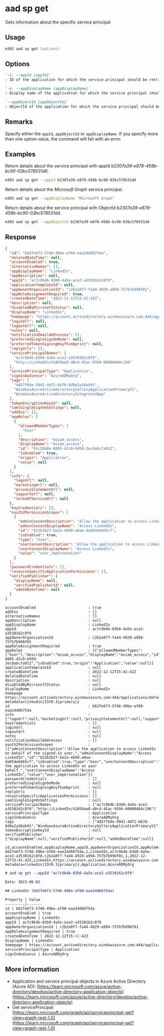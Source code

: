 
# aad sp get

Gets information about the specific service principal

## Usage

```sh
m365 aad sp get [options]
```

## Options

```md definition-list
`-i, --appId [appId]`
: ID of the application for which the service principal should be retrieved

`-n, --appDisplayName [appDisplayName]`
: Display name of the application for which the service principal should be retrieved

`--appObjectId [appObjectId]`
: ObjectId of the application for which the service principal should be retrieved
```

<Global />

## Remarks

Specify either the `appId`, `appObjectId` or `appDisplayName`. If you specify more than one option value, the command will fail with an error.

## Examples

Return details about the service principal with appId _b2307a39-e878-458b-bc90-03bc578531d6_.

```sh
m365 aad sp get --appId b2307a39-e878-458b-bc90-03bc578531d6
```

Return details about the _Microsoft Graph_ service principal.

```sh
m365 aad sp get --appDisplayName "Microsoft Graph"
```

Return details about the service principal with ObjectId _b2307a39-e878-458b-bc90-03bc578531dd_.

```sh
m365 aad sp get --appObjectId b2307a39-e878-458b-bc90-03bc578531dd
```

## Response

<Tabs>
  <TabItem value="JSON">

  ```json
  {
    "id": "b62fe6f3-5746-49be-af60-eaa24d66754a",
    "deletedDateTime": null,
    "accountEnabled": true,
    "alternativeNames": [],
    "appDisplayName": "LinkedIn",
    "appDescription": null,
    "appId": "ac7c9b4b-83b0-4a5e-ace2-a3530162c8f8",
    "applicationTemplateId": null,
    "appOwnerOrganizationId": "c2b2a0f7-fa44-4929-a994-757b7b998f01",
    "appRoleAssignmentRequired": true,
    "createdDateTime": "2022-12-12T15:41:42Z",
    "description": null,
    "disabledByMicrosoftStatus": null,
    "displayName": "LinkedIn",
    "homepage": "https://account.activedirectory.windowsazure.com:444/applications/default.aspx?metadata=linkedin|ISV9.3|primary|z",
    "loginUrl": null,
    "logoutUrl": null,
    "notes": null,
    "notificationEmailAddresses": [],
    "preferredSingleSignOnMode": null,
    "preferredTokenSigningKeyThumbprint": null,
    "replyUrls": [],
    "servicePrincipalNames": [
      "ac7c9b4b-83b0-4a5e-ace2-a3530162c8f8",
      "http://LinkedIn/41859ae8-d0c4-45ac-9394-00000464c196"
    ],
    "servicePrincipalType": "Application",
    "signInAudience": "AzureADMyOrg",
    "tags": [
      "4d57f64e-9941-4df2-bb70-8d9a2a38ab91",
      "WindowsAzureActiveDirectoryGalleryApplicationPrimaryV1",
      "WindowsAzureActiveDirectoryIntegratedApp"
    ],
    "tokenEncryptionKeyId": null,
    "samlSingleSignOnSettings": null,
    "addIns": [],
    "appRoles": [
      {
        "allowedMemberTypes": [
          "User"
        ],
        "description": "msiam_access",
        "displayName": "msiam_access",
        "id": "01c2bb8e-0895-42c8-b950-3ec8abc7a012",
        "isEnabled": true,
        "origin": "Application",
        "value": null
      }
    ],
    "info": {
      "logoUrl": null,
      "marketingUrl": null,
      "privacyStatementUrl": null,
      "supportUrl": null,
      "termsOfServiceUrl": null
    },
    "keyCredentials": [],
    "oauth2PermissionScopes": [
      {
        "adminConsentDescription": "Allow the application to access LinkedIn on behalf of the signed-in user.",
        "adminConsentDisplayName": "Access LinkedIn",
        "id": "823b3b27-be2a-4699-a0ae-da054e6465cf",
        "isEnabled": true,
        "type": "User",
        "userConsentDescription": "Allow the application to access LinkedIn on your behalf.",
        "userConsentDisplayName": "Access LinkedIn",
        "value": "user_impersonation"
      }
    ],
    "passwordCredentials": [],
    "resourceSpecificApplicationPermissions": [],
    "verifiedPublisher": {
      "displayName": null,
      "verifiedPublisherId": null,
      "addedDateTime": null
    }
  }
  ```

  </TabItem>
  <TabItem value="Text">

  ```text
  accountEnabled                        : true
  addIns                                : []
  alternativeNames                      : []
  appDescription                        : null
  appDisplayName                        : LinkedIn
  appId                                 : ac7c9b4b-83b0-4a5e-ace2-a3530162c8f8
  appOwnerOrganizationId                : c2b2a0f7-fa44-4929-a994-757b7b998f01
  appRoleAssignmentRequired             : true
  appRoles                              : [{"allowedMemberTypes":["User"],"description":"msiam_access","displayName":"msiam_access","id":"01c2bb8e-0895-42c8-b950-3ec8abc7a012","isEnabled":true,"origin":"Application","value":null}]
  applicationTemplateId                 : null
  createdDateTime                       : 2022-12-12T15:41:42Z
  deletedDateTime                       : null
  description                           : null
  disabledByMicrosoftStatus             : null
  displayName                           : LinkedIn
  homepage                              : https://account.activedirectory.windowsazure.com:444/applications/default.aspx?metadata=linkedin|ISV9.3|primary|z
  id                                    : b62fe6f3-5746-49be-af60-eaa24d66754a
  info                                  : {"logoUrl":null,"marketingUrl":null,"privacyStatementUrl":null,"supportUrl":null,"termsOfServiceUrl":null}
  keyCredentials                        : []
  loginUrl                              : null
  logoutUrl                             : null
  notes                                 : null
  notificationEmailAddresses            : []
  oauth2PermissionScopes                : [{"adminConsentDescription":"Allow the application to access LinkedIn on behalf of the signed-in user.","adminConsentDisplayName":"Access LinkedIn","id":"823b3b27-be2a-4699-a0ae-da054e6465cf","isEnabled":true,"type":"User","userConsentDescription":"Allow the application to access LinkedIn on your behalf.","userConsentDisplayName":"Access LinkedIn","value":"user_impersonation"}]
  passwordCredentials                   : []
  preferredSingleSignOnMode             : null
  preferredTokenSigningKeyThumbprint    : null
  replyUrls                             : []
  resourceSpecificApplicationPermissions: []
  samlSingleSignOnSettings              : null
  servicePrincipalNames                 : ["ac7c9b4b-83b0-4a5e-ace2-a3530162c8f8","http://LinkedIn/41859ae8-d0c4-45ac-9394-00000464c196"]
  servicePrincipalType                  : Application
  signInAudience                        : AzureADMyOrg
  tags                                  : ["4d57f64e-9941-4df2-bb70-8d9a2a38ab91","WindowsAzureActiveDirectoryGalleryApplicationPrimaryV1","WindowsAzureActiveDirectoryIntegratedApp"]
  tokenEncryptionKeyId                  : null
  verifiedPublisher                     : {"displayName":null,"verifiedPublisherId":null,"addedDateTime":null}
  ```

  </TabItem>
  <TabItem value="CSV">

  ```csv
  id,accountEnabled,appDisplayName,appId,appOwnerOrganizationId,appRoleAssignmentRequired,createdDateTime,displayName,homepage,servicePrincipalType,signInAudience
  b62fe6f3-5746-49be-af60-eaa24d66754a,1,LinkedIn,ac7c9b4b-83b0-4a5e-ace2-a3530162c8f8,c2b2a0f7-fa44-4929-a994-757b7b998f01,1,2022-12-12T15:41:42Z,LinkedIn,https://account.activedirectory.windowsazure.com:444/applications/default.aspx?metadata=linkedin|ISV9.3|primary|z,Application,AzureADMyOrg
  ```

  </TabItem>
  <TabItem value="Markdown">

  ```md
  # aad sp get --appId "ac7c9b4b-83b0-4a5e-ace2-a3530162c8f8"

  Date: 2023-06-02

  ## LinkedIn (b62fe6f3-5746-49be-af60-eaa24d66754a)

  Property | Value
  ---------|-------
  id | b62fe6f3-5746-49be-af60-eaa24d66754a
  accountEnabled | true
  appDisplayName | LinkedIn
  appId | ac7c9b4b-83b0-4a5e-ace2-a3530162c8f8
  appOwnerOrganizationId | c2b2a0f7-fa44-4929-a994-757b7b998f01
  appRoleAssignmentRequired | true
  createdDateTime | 2022-12-12T15:41:42Z
  displayName | LinkedIn
  homepage | https://account.activedirectory.windowsazure.com:444/applications/default.aspx?metadata=linkedin\|ISV9.3\|primary\|z
  servicePrincipalType | Application
  signInAudience | AzureADMyOrg
  ```

  </TabItem>
</Tabs>

## More information

- Application and service principal objects in Azure Active Directory (Azure AD): [https://learn.microsoft.com/azure/active-directory/develop/active-directory-application-objects](https://learn.microsoft.com/azure/active-directory/develop/active-directory-application-objects)
- Get servicePrincipal: [https://learn.microsoft.com/graph/api/serviceprincipal-get?view=graph-rest-1.0](https://learn.microsoft.com/graph/api/serviceprincipal-get?view=graph-rest-1.0)
